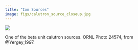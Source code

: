 ```yaml
---
title: "Ion Sources"
image: figs/calutron_source_closeup.jpg
---
```



:::{#fig-calutron_tank} 


![](figs/calutron_source_closeup.jpg)

 One of the beta unit calutron sources. ORNL Photo 24574, from @Yergey_1997. 
 
:::